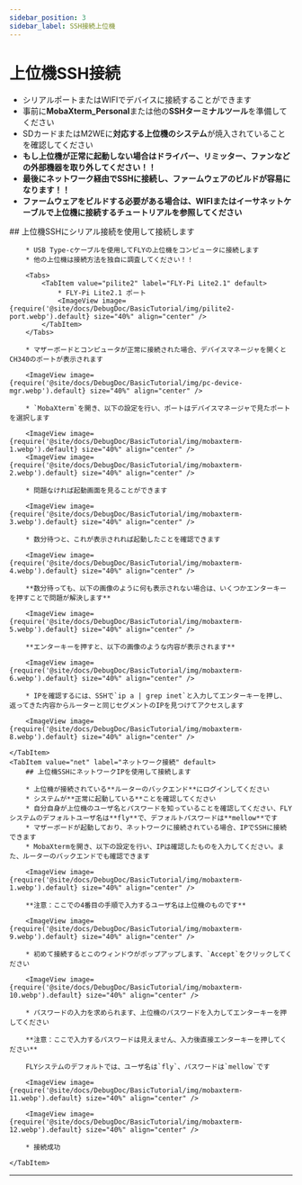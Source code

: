 ```yaml
---
sidebar_position: 3
sidebar_label: SSH接続上位機
---
```


# 上位機SSH接続


* シリアルポートまたはWIFIでデバイスに接続することができます
* 事前に**MobaXterm_Personal**または他の**SSHターミナルツール**を準備してください
* SDカードまたはM2WEに**対応する上位機のシステム**が焼入されていることを確認してください
* **もし上位機が正常に起動しない場合はドライバー、リミッター、ファンなどの外部機器を取り外してください！！**
* **最後にネットワーク経由でSSHに接続し、ファームウェアのビルドが容易になります！！**
* **ファームウェアをビルドする必要がある場合は、WIFIまたはイーサネットケーブルで上位機に接続するチュートリアルを参照してください**

<Tabs>
    <TabItem value="serial" label="シリアル接続" default>
        ## 上位機SSHにシリアル接続を使用して接続します

        * USB Type-cケーブルを使用してFLYの上位機をコンピュータに接続します
        * 他の上位機は接続方法を独自に調査してください！！

        <Tabs>
            <TabItem value="pilite2" label="FLY-Pi Lite2.1" default>
                * FLY-Pi Lite2.1 ポート
                <ImageView image={require('@site/docs/DebugDoc/BasicTutorial/img/pilite2-port.webp').default} size="40%" align="center" />
            </TabItem>
        </Tabs>

        * マザーボードとコンピュータが正常に接続された場合、デバイスマネージャを開くとCH340のポートが表示されます

        <ImageView image={require('@site/docs/DebugDoc/BasicTutorial/img/pc-device-mgr.webp').default} size="40%" align="center" />

        * `MobaXterm`を開き、以下の設定を行い、ポートはデバイスマネージャで見たポートを選択します

        <ImageView image={require('@site/docs/DebugDoc/BasicTutorial/img/mobaxterm-1.webp').default} size="40%" align="center" />
        <ImageView image={require('@site/docs/DebugDoc/BasicTutorial/img/mobaxterm-2.webp').default} size="40%" align="center" />

        * 問題なければ起動画面を見ることができます

        <ImageView image={require('@site/docs/DebugDoc/BasicTutorial/img/mobaxterm-3.webp').default} size="40%" align="center" />

        * 数分待つと、これが表示されれば起動したことを確認できます

        <ImageView image={require('@site/docs/DebugDoc/BasicTutorial/img/mobaxterm-4.webp').default} size="40%" align="center" />

        **数分待っても、以下の画像のように何も表示されない場合は、いくつかエンターキーを押すことで問題が解決します**

        <ImageView image={require('@site/docs/DebugDoc/BasicTutorial/img/mobaxterm-5.webp').default} size="40%" align="center" />

        **エンターキーを押すと、以下の画像のような内容が表示されます**

        <ImageView image={require('@site/docs/DebugDoc/BasicTutorial/img/mobaxterm-6.webp').default} size="40%" align="center" />

        * IPを確認するには、SSHで`ip a | grep inet`と入力してエンターキーを押し、返ってきた内容からルーターと同じセグメントのIPを見つけてアクセスします

        <ImageView image={require('@site/docs/DebugDoc/BasicTutorial/img/mobaxterm-8.webp').default} size="40%" align="center" />

    </TabItem>
    <TabItem value="net" label="ネットワーク接続" default>
        ## 上位機SSHにネットワークIPを使用して接続します

        * 上位機が接続されている**ルーターのバックエンド**にログインしてください
        * システムが**正常に起動している**ことを確認してください
        * 自分自身が上位機のユーザ名とパスワードを知っていることを確認してください、FLYシステムのデフォルトユーザ名は**fly**で、デフォルトパスワードは**mellow**です
        * マザーボードが起動しており、ネットワークに接続されている場合、IPでSSHに接続できます
        * MobaXtermを開き、以下の設定を行い、IPは確認したものを入力してください。また、ルーターのバックエンドでも確認できます

        <ImageView image={require('@site/docs/DebugDoc/BasicTutorial/img/mobaxterm-1.webp').default} size="40%" align="center" />

        **注意：ここでの4番目の手順で入力するユーザ名は上位機のものです**

        <ImageView image={require('@site/docs/DebugDoc/BasicTutorial/img/mobaxterm-9.webp').default} size="40%" align="center" />

        * 初めて接続するとこのウィンドウがポップアップします、`Accept`をクリックしてください

        <ImageView image={require('@site/docs/DebugDoc/BasicTutorial/img/mobaxterm-10.webp').default} size="40%" align="center" />

        * パスワードの入力を求められます、上位機のパスワードを入力してエンターキーを押してください

        **注意：ここで入力するパスワードは見えません、入力後直接エンターキーを押してください**

        FLYシステムのデフォルトでは、ユーザ名は`fly`、パスワードは`mellow`です

        <ImageView image={require('@site/docs/DebugDoc/BasicTutorial/img/mobaxterm-11.webp').default} size="40%" align="center" />

        <ImageView image={require('@site/docs/DebugDoc/BasicTutorial/img/mobaxterm-12.webp').default} size="40%" align="center" />

        * 接続成功

    </TabItem>
</Tabs>

----
